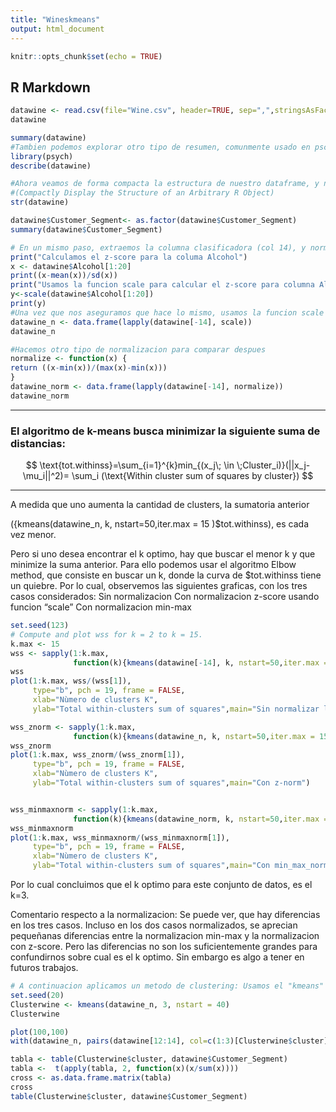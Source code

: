 ```yaml
---
title: "Wineskmeans"
output: html_document
---
```


```r
knitr::opts_chunk$set(echo = TRUE)
```

## R Markdown
```r
datawine <- read.csv(file="Wine.csv", header=TRUE, sep=",",stringsAsFactors = FALSE, fileEncoding = "UTF-8")
datawine
```
```r
summary(datawine)
#Tambien podemos explorar otro tipo de resumen, comunmente usado en pscico-metria.
library(psych)
describe(datawine)
```

```r
#Ahora veamos de forma compacta la estructura de nuestro dataframe, y nos aseguramos que haya una correcta interpretacion de valores numericos y factores.
#(Compactly Display the Structure of an Arbitrary R Object)
str(datawine)
```

```r
datawine$Customer_Segment<- as.factor(datawine$Customer_Segment)
summary(datawine$Customer_Segment)
```


```r
# En un mismo paso, extraemos la columna clasificadora (col 14), y normalizamos el data set con los z-scores, haciendo uso de la funcion scale:
print("Calculamos el z-score para la columa Alcohol")
x <- datawine$Alcohol[1:20]
print((x-mean(x))/sd(x))
print("Usamos la funcion scale para calcular el z-score para columna Alcohol")
y<-scale(datawine$Alcohol[1:20])
print(y)
#Una vez que nos aseguramos que hace lo mismo, usamos la funcion scale para normalizar todas las columnas
datawine_n <- data.frame(lapply(datawine[-14], scale))
datawine_n
```
```r
#Hacemos otro tipo de normalizacion para comparar despues
normalize <- function(x) {
return ((x-min(x))/(max(x)-min(x)))
}
datawine_norm <- data.frame(lapply(datawine[-14], normalize))
datawine_norm
```
***
### El algoritmo de k-means busca minimizar la siguiente suma de distancias:

$$
\text{tot.withinss}=\sum_{i=1}^{k}min_{(x_j\; \in \;Cluster_i)}(||x_j-\mu_i||^2)= \sum_i (\text{Within cluster sum of squares by cluster})
$$

***
  A medida que uno aumenta la cantidad de clusters, la sumatoria anterior
  
  ({kmeans(datawine_n, k, nstart=50,iter.max = 15 )$tot.withinss), es cada vez menor. 
  
  Pero si uno desea encontrar el k optimo, hay que buscar el menor k y que minimize la suma anterior. Para ello podemos usar el algoritmo Elbow method, que consiste en buscar un k, donde la curva de $tot.withinss tiene un quiebre. Por lo cual, observemos las siguientes graficas, con los tres casos considerados:
  Sin normalizacion
  Con normalizacion z-score usando funcion "scale"
  Con normalizacion min-max

```r

set.seed(123)
# Compute and plot wss for k = 2 to k = 15.
k.max <- 15
wss <- sapply(1:k.max, 
              function(k){kmeans(datawine[-14], k, nstart=50,iter.max = 15 )$tot.withinss})
wss
plot(1:k.max, wss/(wss[1]),
     type="b", pch = 19, frame = FALSE, 
     xlab="Nùmero de clusters K",
     ylab="Total within-clusters sum of squares",main="Sin normalizar los datos")

wss_znorm <- sapply(1:k.max, 
              function(k){kmeans(datawine_n, k, nstart=50,iter.max = 15 )$tot.withinss})
wss_znorm
plot(1:k.max, wss_znorm/(wss_znorm[1]),
     type="b", pch = 19, frame = FALSE, 
     xlab="Nùmero de clusters K",
     ylab="Total within-clusters sum of squares",main="Con z-norm")


wss_minmaxnorm <- sapply(1:k.max, 
              function(k){kmeans(datawine_norm, k, nstart=50,iter.max = 15 )$tot.withinss})
wss_minmaxnorm
plot(1:k.max, wss_minmaxnorm/(wss_minmaxnorm[1]),
     type="b", pch = 19, frame = FALSE, 
     xlab="Nùmero de clusters K",
     ylab="Total within-clusters sum of squares",main="Con min_max_norm")
```

Por lo cual concluimos que el k optimo para este conjunto de datos, es el k=3.

Comentario respecto a la normalizacion: Se puede ver, que hay diferencias en los tres casos. Incluso en los dos casos normalizados, se aprecian pequeñanas diferencias entre la normalizacion min-max y la normalizacion con z-score. Pero las diferencias no son los suficientemente grandes para confundirnos sobre cual es el k optimo.
Sin embargo es algo a tener en futuros trabajos.

```r
# A continuacion aplicamos un metodo de clustering: Usamos el "kmeans"
set.seed(20)
Clusterwine <- kmeans(datawine_n, 3, nstart = 40)
Clusterwine
```
```r
plot(100,100)
with(datawine_n, pairs(datawine[12:14], col=c(1:3)[Clusterwine$cluster]))
```
```r
tabla <- table(Clusterwine$cluster, datawine$Customer_Segment)
tabla <-  t(apply(tabla, 2, function(x)(x/sum(x))))
cross <- as.data.frame.matrix(tabla)
cross
table(Clusterwine$cluster, datawine$Customer_Segment)
```





